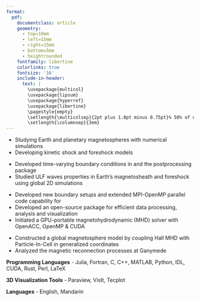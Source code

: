 ```yaml
---
format: 
  pdf: 
    documentclass: article
    geometry:
      - top=10mm
      - left=15mm
      - right=15mm
      - bottom=5mm
      - heightrounded
    fontfamily: libertine
    colorlinks: true
    fontsize: '16'
    include-in-header: 
      text: |
        \usepackage{multicol}
        \usepackage{lipsum}
        \usepackage{hyperref}
        \usepackage{libertine}
        \pagestyle{empty}
        \setlength{\multicolsep}{2pt plus 1.0pt minus 0.75pt}% 50% of original values
        \setlength{\columnsep}{3em}
---
```

<!-- TITLE -->
\begin{huge}\begin{center}{\bf Hongyang Zhou}\end{center}\end{huge}

<!-- CONTACT INFO -->
\begin{center}hongyang@bu.edu ∙ \href{https://github.com/henry2004y}{Github}
\end{center}
\vspace{15pt}

<!-- EMPLOYMENT : 1ST BULLET-->
\begin{large}{\bf EMPLOYMENT}
  \vspace{3pt}
  \hrule
  \begin{multicols}{2}
    \begin{flushleft}{\bf Boston University}\end{flushleft}
    \begin{flushright}Boston, MA\end{flushright}
  \end{multicols}
  \vspace{-0.17cm}
  \begin{multicols}{2}
    \begin{flushleft}Research Scientist\end{flushleft}
    \begin{flushright}2023/10-now\end{flushright}\end
  {multicols}
\end{large}
\vspace{-0.16cm}

\vspace{7pt}

\vspace{0.05cm}

<!-- EMPLOYMENT: 2ND BULLET -->
\begin{large}
  \begin{multicols}{2}
    \begin{flushleft}{\bf University of Helsinki}\end{flushleft}
    \begin{flushright}Helsinki, Finland\end{flushright}
  \end{multicols}
  \vspace{-0.17cm}
  \begin{multicols}{2}
    \begin{flushleft}Postdoctoral Researcher\end{flushleft}
    \begin{flushright}2020/11-2023/05\end{flushright}
  \end{multicols}
\end{large}
\vspace{-0.16cm}

\vspace{7pt}

\vspace{0.05cm}

<!-- EMPLOYMENT: 3RD BULLET -->
\begin{large}
  \begin{multicols}{2}
    \begin{flushleft}{\bf University of Michigan}\end{flushleft}
    \begin{flushright}Ann Arbor, MI\end{flushright}
  \end{multicols}
  \vspace{-0.17cm}
  \begin{multicols}{2}
    \begin{flushleft}Research Assistant\end{flushleft}
    \begin{flushright}2015/08-2020/09\end{flushright}
  \end{multicols}
\end{large}
\vspace{1.5pt}

<!-- EDUCATION: 1ST BULLET -->
\begin{large}
  {\bf EDUCATION}
  \vspace{3pt}
  \hrule
  \begin{multicols}{2}
    \begin{flushleft}{\bf University of Michigan}\end{flushleft}
    \begin{flushright}Ann Arbor, MA\end{flushright}
  \end{multicols}
  \vspace{-0.17cm}
  \begin{multicols}{2}
  \begin{flushleft}Ph.D of Climate and Space Sciences and Scientific Computing\end{flushleft}
  \begin{flushright}2015/08-2020/09\end{flushright}
  \end{multicols}
\end{large}

\vspace{0.05cm}

<!-- EDUCATION: 2ND BULLET -->
\begin{large}
  \begin{multicols}{2}
    \begin{flushleft}{\bf University of Science and Technology of China (USTC)}\end{flushleft}
    \begin{flushright}Anhui, China\end{flushright}
  \end{multicols}
  \vspace{-0.17cm}
  \begin{multicols}{2}
    \begin{flushleft}Bachelor of Geophysics\end{flushleft}
    \begin{flushright}2011/09-2015/06\end{flushright}
  \end{multicols}
\end{large}
\vspace{1.5pt}

<!-- AWARDS : 1ST BULLET-->
\begin{large}{\bf AWARDS}
  \vspace{3pt}
  \hrule
  \begin{multicols}{2}
    \begin{flushleft}{\bf University of Michigan}\end{flushleft}
    \begin{flushright}2020\end{flushright}
  \end{multicols}
  \vspace{-0.3cm}
  \begin{flushleft}Climate and Space Sciences Outstanding Doctoral Student Research Award\end{flushleft}
  
  \begin{multicols}{2}
    \begin{flushleft}{\bf University of Michigan}\end{flushleft}
    \begin{flushright}2016\end{flushright}
  \end{multicols}
  \vspace{-0.3cm}
  \begin{flushleft}Michigan Institute for Computational Discovery and Engineering Fellowship\end{flushleft}

  \begin{multicols}{2}
    \begin{flushleft}{\bf USTC}\end{flushleft}
    \begin{flushright}2015\end{flushright}
  \end{multicols}
  \vspace{-0.3cm}
  \begin{flushleft}Outstanding Teaching Scholarship\end{flushleft}

  \begin{multicols}{2}
    \begin{flushleft}{\bf USTC}\end{flushleft}
    \begin{flushright}2014\end{flushright}
  \end{multicols}
  \vspace{-0.3cm}
  \begin{flushleft}The First Prize, Outstanding Student Scholarship\end{flushleft}
\end{large}
\vspace{-0.16cm}

\vspace{7pt}

<!-- EXPERIENCE : 1ST BULLET-->
\begin{large}{\bf EXPERIENCE}
  \vspace{3pt}
  \hrule
  \begin{multicols}{2}
    \begin{flushleft}{\bf Planetary Magnetosphere Modeling}\end{flushleft}
    \begin{flushright}2023/10-now\end{flushright}
  \end{multicols}
  \vspace{-0.17cm}
  \begin{multicols}{2}
    \begin{flushleft}\textit{Supervisor: Chuanfei Dong}\end{flushleft}
  \end{multicols}
\end{large}
\vspace{-0.3cm}
* Studying Earth and planetary magnetospheres with numerical simulations
* Developing kinetic shock and foreshock models

\vspace{7pt}

<!-- EXPERIENCE : 2ND BULLET -->
\begin{large}
  \begin{multicols}{2}
    \begin{flushleft}{\bf Hybrid Vlasov Ultra-Low Frequency (ULF) Wave Simulations}\end{flushleft}
    \begin{flushright}2020/11-2023/05\end{flushright}
  \end{multicols}
  \vspace{-0.17cm}
  \begin{multicols}{2}
    \begin{flushleft}\textit{Supervisor: Lucile Turc \& Minna Palmroth}\end{flushleft}
  \end{multicols}
\end{large}
\vspace{-0.3cm}
* Developed time-varying boundary conditions in \href{https://www.helsinki.fi/en/researchgroups/vlasiator}{Vlasiator} and the postprocessing package \href{https://henry2004y.github.io/Vlasiator.jl/stable/}{Vlasiator.jl}
* Studied ULF waves properties in Earth's magnetosheath and foreshock using global 2D simulations
\vspace{7pt}

<!-- EXPERIENCE : 3RD BULLET -->
\begin{large}
  \begin{multicols}{2}
    \begin{flushleft}{\bf \href{https://github.com/SWMFsoftware/SWMF}{SWMF} Model Development}\end{flushleft}
    \begin{flushright}2015-2020\end{flushright}
  \end{multicols}
  \vspace{-0.17cm}
  \begin{multicols}{2}
    \begin{flushleft}\textit{Supervisor: G\'{a}bor T\'{o}th}\end{flushleft}
  \end{multicols}
\end{large}
* Developed new boundary setups and extended MPI-OpenMP parallel code capability for \href{https://github.com/SWMFsoftware/BATSRUS}{BATS-R-US}
* Developed an open-source package \href{https://henry2004y.github.io/Batsrus.jl/dev/}{Batsrus.jl} for efficient data processing, analysis and visualization
* Initiated a GPU-portable magnetohydrodynamic (MHD) solver with OpenACC, OpenMP \& CUDA

\vspace{7pt}

<!-- EXPERIENCE : 4TH BULLET -->
\begin{large}
  \begin{multicols}{2}
    \begin{flushleft}{\bf MHD-EPIC Simulation of Ganymede's Magnetosphere}\end{flushleft}
    \begin{flushright}2016-2020\end{flushright}
  \end{multicols}
  \vspace{-0.17cm}
  \begin{multicols}{2}
    \begin{flushleft}\textit{Supervisor: G\'{a}bor T\'{o}th \& Xianzhe Jia}\end{flushleft}
  \end{multicols}
\end{large}
\vspace{-0.16cm}
* Constructed a global magnetosphere model by coupling Hall MHD with Particle-In-Cell in generalized coordinates
* Analyzed the magnetic reconnection processes at Ganymede

\vspace{7pt}

<!-- TEACHING : 1ST BULLET-->
\begin{large}{\bf TEACHING}
  \vspace{3pt}
  \hrule
  \begin{multicols}{2}
    \begin{flushleft}{\bf Space Applications of Plasma Physics}\end{flushleft}
    \begin{flushright}University of Helsinki\end{flushright}
  \end{multicols}
  \vspace{-0.17cm}
  \begin{multicols}{2}
    \begin{flushleft}\textit{Guest Lecturer}\end{flushleft}
    \begin{flushright}2022\end{flushright}
  \end{multicols}
\end{large}
\vspace{-0.3cm}

\vspace{7pt}

<!-- TEACHING : 2ND BULLET -->
\begin{large}
  \begin{multicols}{2}
    \begin{flushleft}{\bf Plasma Physics}\end{flushleft}
    \begin{flushright}University of Helsinki\end{flushright}
  \end{multicols}
  \vspace{-0.17cm}
  \begin{multicols}{2}
    \begin{flushleft}\textit{Guest Lecturer}\end{flushleft}
    \begin{flushright}2022\end{flushright}
  \end{multicols}
\end{large}
\vspace{-0.3cm}

\vspace{7pt}

<!-- TEACHING : 3RD BULLET -->
\begin{large}
  \begin{multicols}{2}
    \begin{flushleft}{\bf Electrodynamics}\end{flushleft}
    \begin{flushright}USTC\end{flushright}
  \end{multicols}
  \vspace{-0.17cm}
  \begin{multicols}{2}
    \begin{flushleft}\textit{Teaching Assistant}\end{flushleft}
    \begin{flushright}2015\end{flushright}
  \end{multicols}
\end{large}
\vspace{-0.3cm}

\vspace{7pt}

<!-- SKILLS -->
\begin{large}{\bf SKILLS}
  \vspace{3pt}
  \hrule
\end{large}
\vspace{-0.16cm}
**Programming Languages** - Julia, Fortran, C, C++, MATLAB, Python, IDL, CUDA, Rust, Perl, LaTeX

**3D Visualization Tools** - Paraview, VisIt, Tecplot 

**Languages** - English, Mandarin

<!-- PUBLICATIONS : 1ST BULLET -->
\begin{large}
{\bf PUBLICATIONS}
  \vspace{3pt}
  \hrule
  \begin{flushleft}Hybrid-Vlasov modelling of ion velocity distribution functions associated with the Kelvin-Helmholtz
instability with a density and temperature asymmetry\end{flushleft}
  \vspace{-0.2cm}
  \textit{Tarvus, Vertti and Lurc, Lucile and {\bf Zhou, Hongyang} and Nakamura, Takuma and Settino, Adriana and Blasl, Kevin and Cozzani, Giulia and others},   AAS, 2024
  \begin{flushleft}Source of Drift-dispersed Electrons in Martian Crustal Magnetic Fields\end{flushleft}
  \vspace{-0.2cm}
  \textit{Zhang, Chi and {\bf Zhou, Hongyang} and Dong, Chuanfei and Harada, Yuki and Yamauchi, Masatoshi and Xu, Shaosui and Nilson, Hans and Ebihara, Yusuke and Curry, Shannon M. and Qin, Junfeng and Mitchell, David L. and Brain, David A.},   Astrophysical Journal, 2024
  \begin{flushleft}Finding reconnection lines and flux rope axes via local coordinates in global ion-kinetic magnetospheric simulations\end{flushleft}
  \vspace{-0.2cm}
  \textit{Alho, M., Cozzani, G., Zaitsev, I., Kebede, F. T., Ganse, U., Battarbee, M., Bussov, M., Dubart, M., Hoilijoki, S., Kotipalo, L., Papadakis, K., Pfau-Kempf, Y., Suni, J., Tarvus, V., Workayehu, A., {\bf Zhou, H.}, and Palmroth, M.},   Annales Geophysicae, 2024
  \begin{flushleft}Kinetic signatures, dawn-dusk asymmetries, and flux transfer events associated with Mercury's dayside magnetopause reconnection from 3D MHD-AEPIC simulations\end{flushleft}
  \vspace{-0.2cm}
  \textit{Li, Changkun and Jia, Xianzhe and Chen, Yuxi and T{\'o}th, G{\'a}bor and {\bf Zhou, Hongyang} and Slavin, James A and Sun, Weijie and Poh, Gangkai},   JGR, 2024
  \begin{flushleft}Dayside Pc2 Waves Associated With Flux Transfer Events in a 3D Hybrid-Vlasov Simulation\end{flushleft}
  \vspace{-0.2cm}
  \textit{Tesema, Facil and Palmroth, Minna and Turc, Lucile and {\bf Zhou, Hongyang} and Cozzani, Giulia and Alho, Markku and Pfau-Kempf, Yann and Horaites, Konstantinos and Zaitsev, Ivan and Grandin, Maxime},   GRL, 2024
  \begin{flushleft}Vlasiator. jl: A Julia package for processing Vlasiator data\end{flushleft}
  \vspace{-0.2cm}
  \textit{{\bf Zhou, Hongyang}}, Journal of Open Source Software, 2023
  \begin{flushleft}FLEKS: A flexible particle-in-cell code for multi-scale plasma simulations\end{flushleft}
  \vspace{-0.2cm}
  \textit{Chen, Yuxi and T{\'o}th, G{\'a}bor and {\bf Zhou, Hongyang} and Wang, Xiantong}, CPC, 2023
  \begin{flushleft}Enabling technology for global 3D + 3V hybrid-Vlasov simulations of near-Earth space\end{flushleft}
  \vspace{-0.2cm}
  \textit{Ganse, U. and Koskela, T. and Battarbee, M. and Pfau-Kempf, Y. and Papadakis, K. and Alho, M. and Bussov, M. and Cozzani, G. and Dubart, M. and George, H. and Gordeev, E. and Grandin, M. and Horaites, K. and Suni, J. and Tarvus, V. and Kebede, F. T. and Turc, L. and {\bf Zhou, H.} and Palmroth, M.}, Physics of Plasmas, 2023
  \begin{flushleft}Magnetospheric Response to a Pressure Pulse in a Three-Dimensional Hybrid-Vlasov Simulation\end{flushleft}
  \vspace{-0.2cm}
  \textit{Horaites, Konstantinos and Rintam{\"a}ki, E and Zaitsev, I and Turc, L and Grandin, M and Cozzani, G and {\bf Zhou, Hongyang} and Alho, M and Suni, J and Kebede, F and others}, JGR, 2023
  \begin{flushleft}Magnetotail plasma eruptions driven by magnetic reconnection and kinetic instabilities\end{flushleft}
  \vspace{-0.2cm}
  \textit{Palmroth, Minna and Pulkkinen, Tuija I and Ganse, Urs and Pfau-Kempf, Yann and Koskela, Tuomas and Zaitsev, Ivan and Alho, Markku and Cozzani, Giulia and Turc, Lucile, {\bf Zhou, Hongyang} and others}, Nature Geoscience, 2023
  \begin{flushleft}First 3D hybrid-Vlasov global simulation of auroral proton precipitation and comparison with satellite observations\end{flushleft}
  \vspace{-0.2cm}
  \textit{Grandin, M. and Luttikhuis, T. and Battarbee, M. and Cozzani, G. and {\bf Zhou, H.} and Turc, L. and Pfau-Kempf, Y.},   Journal of Space Weather and Space Climate, 2023
  \begin{flushleft}Magnetospheric responses to solar wind Pc5 density fluctuations: Results from 2D hybrid Vlasov simulation\end{flushleft}
  \vspace{-0.2cm}
  \textit{{\bf Zhou, Hongyang} and Turc, Lucile and Pfau-Kempf, Yann and Battarbee, Markus and Tarvus, Vertti and Dubart, Maxime and George, Harriet and Cozzani, Giulia and Grandin, Maxime and Ganse, Urs}, Frontiers in Astronomy and Space Sciences, 2022
  \begin{flushleft}A global view of Pc3 wave activity in near-Earth space: Results from hybrid-Vlasov simulations\end{flushleft}
  \vspace{-0.2cm}
  \textit{Turc, Lucile and {\bf Zhou, Hongyang} and Tarvus, Vertti and Ala-Lahti, Matti and Battarbee, Markus and Pfau-Kempf, Yann and Johlander, Andreas and Ganse, Urs and Dubart, Maxime and George, Harriet and others}, Frontiers in Astronomy and Space Sciences, 2022
  \begin{flushleft}Quasi-parallel Shock Reformation Seen by Magnetospheric Multiscale and Ion-kinetic Simulations\end{flushleft}
  \vspace{-0.2cm}
  \textit{A. Johlander and M. Battarbee and L. Turc and U. Ganse and Y. Pfau-Kempf and M. Grandin and J. Suni and V. Tarvus and M. Bussov and {\bf H. Zhou} and others}, GRL, 2022
  \begin{flushleft}Estimating inner magnetospheric radial diffusion using a hybrid-Vlasov simulation\end{flushleft}
  \vspace{-0.2cm}
  \textit{H. George and E. Kilpua and A. Osmane and S. Lejosne and L. Turc and M. Grandin and M. M. H. Kalliokoski and S. Hoilijoki and U. Ganse and M. Alho and M. Battarbee and M. Bussov and M. Dubart and A. Johlander and T. Manglayev and K. Papadakis and Y. Pfau-Kempf and J. Suni and {\bf H. Zhou} and M. Palmroth}, Frontiers in Astronomy and Space Sciences, 2022
  \begin{flushleft}Reconnection-driven dynamics at Ganymede's upstream magnetosphere: 3-D global Hall MHD and MHD-EPIC simulations\end{flushleft}
  \vspace{-0.2cm}
  \textit{{\bf Zhou, Hongyang} and T{\'o}th, G{\'a}bor and Jia, Xianzhe and Chen, Yuxi}, JGR, 2020
  \begin{flushleft}Efficient OpenMP parallelization to a complex MPI parallel magnetohydrodynamics code\end{flushleft}
  \vspace{-0.2cm}
  \textit{{\bf Zhou, Hongyang} and T{\'o}th, G{\'a}bor}, Journal of Parallel and Distributed Computing, 2020
  \begin{flushleft}Embedded kinetic simulation of Ganymede's magnetosphere: Improvements and inferences\end{flushleft}
  \vspace{-0.2cm}
  \textit{{\bf Zhou, Hongyang} and T{\'o}th, G{\'a}bor and Jia, Xianzhe and Chen, Yuxi and Markidis, Stefano}, JGR, 2019
\end{large}